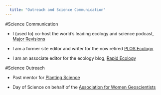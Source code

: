 ```yaml
---
  title: "Outreach and Science Communication"
---
```

  
  #Science Communication
  
  * I (used to) co-host the world's leading ecology and science podcast, [Major Revisions](http://www.majorrevisionsshow.com)
  
  * I am a former site editor and writer for the now retired [PLOS Ecology](http://blogs.plos.org/ecology)
  
  * I am an associate editor for the ecology blog, [Rapid Ecology](http://www.rapidecology.com)
  
  #Science Outreach
  
  * Past mentor for [Planting Science](http://www.plantingscience.org)
  
  * Day of Science on behalf of the [Association for Women Geoscientists](http://www.awg.org)
